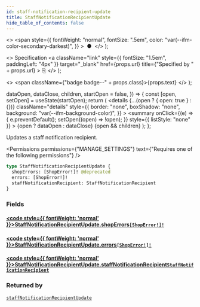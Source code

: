 ```yaml
---
id: staff-notification-recipient-update
title: StaffNotificationRecipientUpdate
hide_table_of_contents: false
---
```


  <>
    <span
      style={{
        fontWeight: "normal",
        fontSize: ".5em",
        color: "var(--ifm-color-secondary-darkest)",
      }}
    >
      &nbsp;●&nbsp;
    </span>
  </>
);

  <>
    Specification
    <a
      className="link"
      style={{ fontSize: "1.5em", paddingLeft: "4px" }}
      target="\_blank"
      href={props.url}
      title={"Specified by " + props.url}
    >
      ⎘
    </a>
  </>
);

  <>
    <span className={"badge badge--" + props.class}>{props.text}</span>
  </>
);


  dataOpen,
  dataClose,
  children,
  startOpen = false,
}) => {
  const [open, setOpen] = useState(startOpen);
  return (
    <details
      {...(open ? { open: true } : {})}
      className="details"
      style={{
        border: "none",
        boxShadow: "none",
        background: "var(--ifm-background-color)",
      }}
    >
      <summary
        onClick={(e) => {
          e.preventDefault();
          setOpen((open) => !open);
        }}
        style={{ listStyle: "none" }}
      >
        {open ? dataOpen : dataClose}
      </summary>
      {open && children}
    </details>
  );
};

Updates a staff notification recipient.

<Permissions
  permissions={"MANAGE_SETTINGS"}
  text={"Requires one of the following permissions"}
/>

```graphql
type StaffNotificationRecipientUpdate {
  shopErrors: [ShopError!]! @deprecated
  errors: [ShopError!]!
  staffNotificationRecipient: StaffNotificationRecipient
}
```

### Fields

#### [<code style={{ fontWeight: 'normal' }}>StaffNotificationRecipientUpdate.<b>shopErrors</b></code>](#)<Bullet />[`[ShopError!]!`](../../../api-reference/shop/objects/shop-error) <Badge class="secondary" text="deprecated"/> <Badge class="secondary" text="non-null"/> <Badge class="secondary" text="object"/>

> <Badge
>   class="warning"
>   text="DEPRECATED: This field will be removed in Saleor 4.0. Use `errors` field instead."
> />

#### [<code style={{ fontWeight: 'normal' }}>StaffNotificationRecipientUpdate.<b>errors</b></code>](#)<Bullet />[`[ShopError!]!`](../../../api-reference/shop/objects/shop-error) <Badge class="secondary" text="non-null"/> <Badge class="secondary" text="object"/>

>

#### [<code style={{ fontWeight: 'normal' }}>StaffNotificationRecipientUpdate.<b>staffNotificationRecipient</b></code>](#)<Bullet />[`StaffNotificationRecipient`](../../../api-reference/miscellaneous/objects/staff-notification-recipient) <Badge class="secondary" text="object"/>

>

### Returned by

[`staffNotificationRecipientUpdate`](../../../api-reference/users/mutations/staff-notification-recipient-update) <Badge class="secondary" text="mutation"/>

